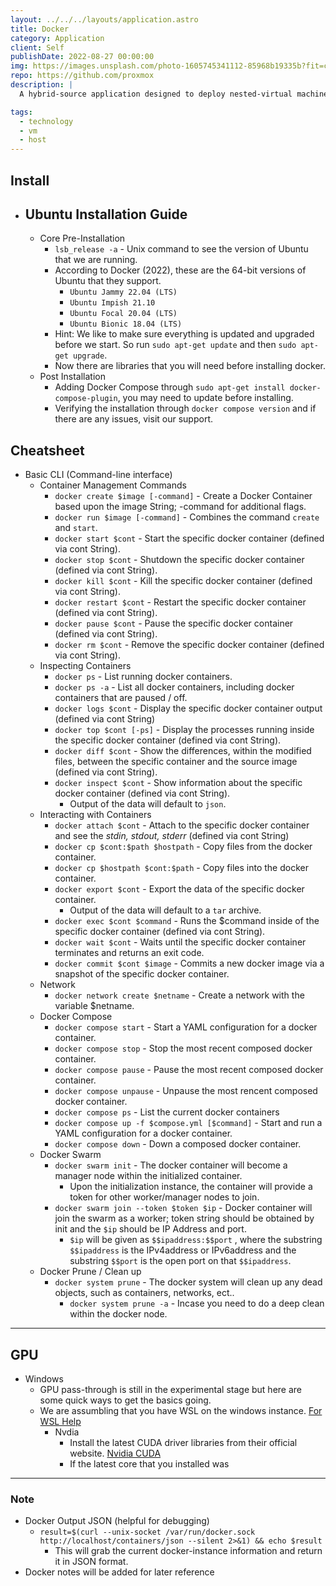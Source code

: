 ```yaml
---
layout: ../../../layouts/application.astro
title: Docker
category: Application
client: Self
publishDate: 2022-08-27 00:00:00
img: https://images.unsplash.com/photo-1605745341112-85968b19335b?fit=crop&w=1400&h=700&q=75
repo: https://github.com/proxmox
description: |
  A hybrid-source application designed to deploy nested-virtual machines that are containerized applications.

tags:
  - technology
  - vm
  - host
---
```


## Install
- Ubuntu Installation Guide
  -
  - Core Pre-Installation
    - `lsb_release -a` - Unix command to see the version of Ubuntu that we are running.
    - According to Docker (2022), these are the 64-bit versions of Ubuntu that they support.
      - `Ubuntu Jammy 22.04 (LTS)`
      - `Ubuntu Impish 21.10`
      - `Ubuntu Focal 20.04 (LTS)`
      - `Ubuntu Bionic 18.04 (LTS)`
    - Hint: We like to make sure everything is updated and upgraded before we start. So run `sudo apt-get update` and then `sudo apt-get upgrade`.
    - Now there are libraries that you will need before installing docker.
  - Post Installation
    - Adding Docker Compose through `sudo apt-get install docker-compose-plugin`, you may need to update before installing.
    - Verifying the installation through `docker compose version` and if there are any issues, visit our support. 

## Cheatsheet
- Basic CLI (Command-line interface)
    - Container Management Commands
      - `docker create $image [-command]` - Create a Docker Container based upon the image String; -command for additional flags.
      - `docker run $image [-command]` - Combines the command `create` and `start`.
      - `docker start $cont` - Start the specific docker container (defined via cont String).
      - `docker stop $cont` - Shutdown the specific docker container (defined via cont String).
      - `docker kill $cont` - Kill the specific docker container (defined via cont String).
      - `docker restart $cont` - Restart the specific docker container (defined via cont String).
      - `docker pause $cont` - Pause the specific docker container (defined via cont String).
      - `docker rm $cont` - Remove the specific docker container (defined via cont String).
    - Inspecting Containers
      - `docker ps` - List running docker containers.
      - `docker ps -a` - List all docker containers, including docker containers that are paused / off.
      - `docker logs $cont` - Display the specific docker container output (defined via cont String)
      - `docker top $cont [-ps]` - Display the processes running inside the specific docker container (defined via cont String).
      - `docker diff $cont` - Show the differences, within the modified files, between the specific container and the source image (defined via cont String).
      - `docker inspect $cont` - Show information about the specific docker container (defined via cont String).
        - Output of the data will default to `json`.
    - Interacting with Containers
      - `docker attach $cont` - Attach to the specific docker container and see the *stdin, stdout, stderr* (defined via cont String)
      - `docker cp $cont:$path $hostpath` - Copy files from the docker container.
      - `docker cp $hostpath $cont:$path` - Copy files into the docker container.  
      - `docker export $cont` - Export the data of the specific docker container.
        - Output of the data will default to a `tar` archive.
      - `docker exec $cont $command` - Runs the $command inside of the specific docker container (defined via cont String).
      - `docker wait $cont` - Waits until the specific docker container terminates and returns an exit code.
      - `docker commit $cont $image` - Commits a new docker image via a snapshot of the specific docker container.
    - Network
      - `docker network create $netname` - Create a network with the variable $netname.
    - Docker Compose
      - `docker compose start` - Start a YAML configuration for a docker container.
      - `docker compose stop` - Stop the most recent composed docker container.
      - `docker compose pause` - Pause the most recent composed docker container.
      - `docker compose unpause` - Unpause the most rencent composed docker container.
      - `docker compose ps` - List the current docker containers
      - `docker compose up -f $compose.yml [$command]` - Start and run a YAML configuration for a docker container. 
      - `docker compose down` - Down a composed docker container.
    - Docker Swarm
      - `docker swarm init` - The docker container will become a manager node within the initialized container.
        - Upon the initialization instance, the container will provide a token for other worker/manager nodes to join.
      - `docker swarm join --token $token $ip` - Docker container will join the swarm as a worker; token string should be obtained by init and the `$ip` should be IP Address and port.
        - `$ip` will be given as `$$ipaddress:$$port` , where the substring `$$ipaddress` is the IPv4address or IPv6address and the substring `$$port` is the open port on that `$$ipaddress`.
    - Docker Prune / Clean up
      - `docker system prune` - The docker system will clean up any dead objects, such as containers, networks, ect..
        - `docker system prune -a` - Incase you need to do a deep clean within the docker node.

* * *

## GPU
  - Windows
    - GPU pass-through is still in the experimental stage but here are some quick ways to get the basics going.
    - We are assumbling that you have WSL on the windows instance. [For WSL Help](https://kbve.com/application/wsl/)
      - Nvdia
        - Install the latest CUDA driver libraries from their official website. [Nvidia CUDA](https://developer.nvidia.com/cuda-downloads)
        - If the latest core that you installed was 

* * *

### Note

- Docker Output JSON (helpful for debugging)
  - `result=$(curl --unix-socket /var/run/docker.sock http://localhost/containers/json --silent 2>&1) && echo $result`
    - This will grab the current docker-instance information and return it in JSON format.
- Docker notes will be added for later reference
